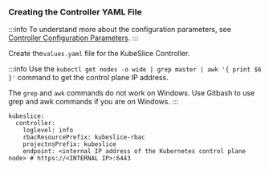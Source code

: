 ### Creating the Controller YAML File

:::info
To understand more about the configuration parameters, see [Controller
Configuration Parameters](/versioned_docs/version-0.2.0/getting-started-with-cloud-clusters/installing-kubeslice/configuration-parameters.mdx#controller-configuration-parameters).
:::

Create the`values.yaml` file for the KubeSlice Controller.

:::info
Use the `kubectl get nodes -o wide | grep master | awk '{ print $6 }'` command
to get the control plane IP address.

The `grep` and `awk` commands do not work on Windows. Use Gitbash to use
grep and awk commands if you are on Windows.
:::

``` 
kubeslice:
  controller:
    loglevel: info
    rbacResourcePrefix: kubeslice-rbac
    projectnsPrefix: kubeslice
    endpoint: <internal IP address of the Kubernetes control plane node> # https://<INTERNAL IP>:6443
```